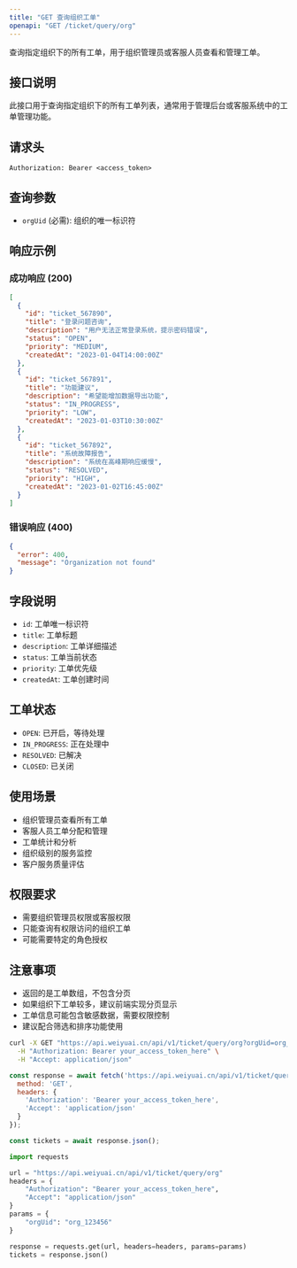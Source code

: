 ```yaml
---
title: "GET 查询组织工单"
openapi: "GET /ticket/query/org"
---
```


查询指定组织下的所有工单，用于组织管理员或客服人员查看和管理工单。

## 接口说明

此接口用于查询指定组织下的所有工单列表，通常用于管理后台或客服系统中的工单管理功能。

## 请求头

```
Authorization: Bearer <access_token>
```

## 查询参数

- `orgUid` (必需): 组织的唯一标识符

## 响应示例

### 成功响应 (200)

```json
[
  {
    "id": "ticket_567890",
    "title": "登录问题咨询",
    "description": "用户无法正常登录系统，提示密码错误",
    "status": "OPEN",
    "priority": "MEDIUM",
    "createdAt": "2023-01-04T14:00:00Z"
  },
  {
    "id": "ticket_567891",
    "title": "功能建议",
    "description": "希望能增加数据导出功能",
    "status": "IN_PROGRESS",
    "priority": "LOW",
    "createdAt": "2023-01-03T10:30:00Z"
  },
  {
    "id": "ticket_567892",
    "title": "系统故障报告",
    "description": "系统在高峰期响应缓慢",
    "status": "RESOLVED",
    "priority": "HIGH",
    "createdAt": "2023-01-02T16:45:00Z"
  }
]
```

### 错误响应 (400)

```json
{
  "error": 400,
  "message": "Organization not found"
}
```

## 字段说明

- `id`: 工单唯一标识符
- `title`: 工单标题
- `description`: 工单详细描述
- `status`: 工单当前状态
- `priority`: 工单优先级
- `createdAt`: 工单创建时间

## 工单状态

- `OPEN`: 已开启，等待处理
- `IN_PROGRESS`: 正在处理中
- `RESOLVED`: 已解决
- `CLOSED`: 已关闭

## 使用场景

- 组织管理员查看所有工单
- 客服人员工单分配和管理
- 工单统计和分析
- 组织级别的服务监控
- 客户服务质量评估

## 权限要求

- 需要组织管理员权限或客服权限
- 只能查询有权限访问的组织工单
- 可能需要特定的角色授权

## 注意事项

- 返回的是工单数组，不包含分页
- 如果组织下工单较多，建议前端实现分页显示
- 工单信息可能包含敏感数据，需要权限控制
- 建议配合筛选和排序功能使用

<RequestExample>

```bash cURL
curl -X GET "https://api.weiyuai.cn/api/v1/ticket/query/org?orgUid=org_123456" \
  -H "Authorization: Bearer your_access_token_here" \
  -H "Accept: application/json"
```

```javascript JavaScript
const response = await fetch('https://api.weiyuai.cn/api/v1/ticket/query/org?orgUid=org_123456', {
  method: 'GET',
  headers: {
    'Authorization': 'Bearer your_access_token_here',
    'Accept': 'application/json'
  }
});

const tickets = await response.json();
```

```python Python
import requests

url = "https://api.weiyuai.cn/api/v1/ticket/query/org"
headers = {
    "Authorization": "Bearer your_access_token_here",
    "Accept": "application/json"
}
params = {
    "orgUid": "org_123456"
}

response = requests.get(url, headers=headers, params=params)
tickets = response.json()
```

</RequestExample>